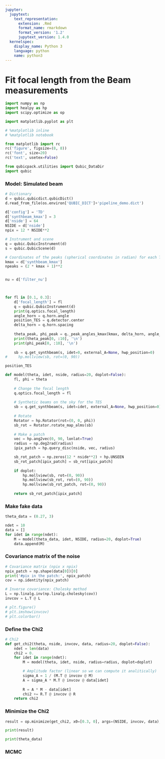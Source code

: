 ```yaml
---
jupyter:
  jupytext:
    text_representation:
      extension: .Rmd
      format_name: rmarkdown
      format_version: '1.2'
      jupytext_version: 1.4.0
  kernelspec:
    display_name: Python 3
    language: python
    name: python3
---
```


# Fit focal length from the Beam measurements

```python
import numpy as np
import healpy as hp
import scipy.optimize as op

import matplotlib.pyplot as plt

# %matplotlib inline
# %matplotlib notebook

from matplotlib import rc
rc('figure', figsize=(8, 8))
rc('font', size=20)
rc('text', usetex=False)

from qubicpack.utilities import Qubic_DataDir
import qubic 
```

### Model: Simulated beam

```python
# Dictionary
d = qubic.qubicdict.qubicDict()
d.read_from_file(os.environ['QUBIC_DICT']+'pipeline_demo.dict')

d['config'] = 'TD'
d['synthbeam_kmax'] = 3
d['nside'] = 64
NSIDE = d['nside']
npix = 12 * NSIDE**2

# Instrument and scene
q = qubic.QubicInstrument(d)
s = qubic.QubicScene(d)
```

```python
# Coordinates of the peaks (spherical coordinates in radian) for each TES
kmax = d['synthbeam_kmax']
npeaks = (2 * kmax + 1)**2


nu = d['filter_nu']


    
for fl in [0.1, 0.3]:
    d['focal_length'] = fl
    q = qubic.QubicInstrument(d)
    print(q.optics.focal_length)
    angle_horn = q.horn.angle
    position_TES = q.detector.center
    delta_horn = q.horn.spacing
    
    theta_peak, phi_peak = q._peak_angles_kmax(kmax, delta_horn, angle_horn, nu, position_TES)
    print(theta_peak[0, :10], '\n')
    print(phi_peak[0, :10], '\n')
    
    sb = q.get_synthbeam(s, idet=0, external_A=None, hwp_position=0)
#     hp.mollview(sb, rot=(0, 90))
```

```python
position_TES
```

```python
def model(theta, idet, nside, radius=20, doplot=False):
    fl, phi = theta
    
    # Change the focal length
    q.optics.focal_length = fl
    
    # Synthetic beams on the sky for the TES
    sb = q.get_synthbeam(s, idet=idet, external_A=None, hwp_position=0)
    
    # Rotate
    Rotator = hp.Rotator(rot=(0, 0, phi))
    sb_rot = Rotator.rotate_map_alms(sb)
    
    # Make a patch
    vec = hp.ang2vec(0, 90, lonlat=True)
    radius = np.deg2rad(radius)
    ipix_patch = hp.query_disc(nside, vec, radius)

    sb_rot_patch = np.zeros(12 * nside**2) + hp.UNSEEN
    sb_rot_patch[ipix_patch] = sb_rot[ipix_patch]
    
    if doplot:
        hp.mollview(sb, rot=(0, 90))
        hp.mollview(sb_rot, rot=(0, 90))
        hp.mollview(sb_rot_patch, rot=(0, 90))
    
    return sb_rot_patch[ipix_patch]
```

### Make fake data

```python
theta_data = (0.27, 3)

ndet = 10
data = []
for idet in range(ndet):
    M = model(theta_data, idet, NSIDE, radius=20, doplot=True)
    data.append(M)
```

### Covariance matrix of the noise

```python
# Covariance matrix (npix x npix)
npix_patch = np.shape(data[0])[0]
print('#pix in the patch:', npix_patch)
cov = np.identity(npix_patch)

# Inverse covariance: Cholesky method
L = np.linalg.inv(np.linalg.cholesky(cov))
invcov = L.T @ L

# plt.figure()
# plt.imshow(invcov)
# plt.colorbar()
```

### Define the Chi2

```python
# Chi2
def get_chi2(theta, nside, invcov, data, radius=20, doplot=False):
    ndet = len(data)
    chi2 = 0.
    for idet in range(ndet):
        M = model(theta, idet, nside, radius=radius, doplot=doplot)

        # Amplitude factor (linear so we can compute it analitically)
        sigma_A = 1 / (M.T @ invcov @ M)
        A = sigma_A * M.T @ invcov @ data[idet]
    
        R = A * M - data[idet]
        chi2 += R.T @ invcov @ R
    return chi2
```

### Minimize the Chi2

```python
result = op.minimize(get_chi2, x0=[0.3, 0], args=(NSIDE, invcov, data), method="CG", tol=None)
```

```python
print(result)
```

```python
print(theta_data)
```

### MCMC

```python

```

```python

```
